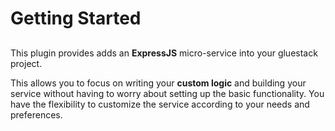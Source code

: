 
<Meta pageTitle="Getting started | Service Node" description="Getting started | Service Node" />





# Getting Started

##

This plugin provides adds an **ExpressJS** micro-service into your gluestack project.

This allows you to focus on writing your **custom logic** and building your service without having to worry about setting up the basic functionality.
You have the flexibility to customize the service according to your needs and preferences.
